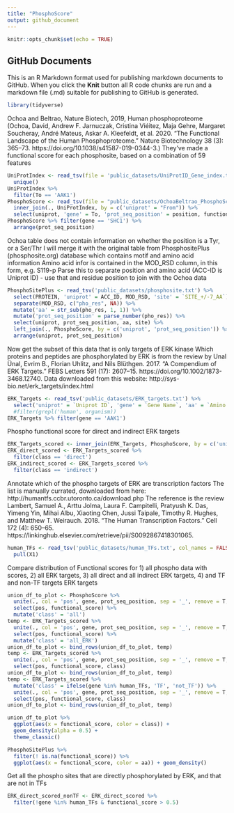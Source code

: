 ```yaml
---
title: "PhosphoScore"
output: github_document
---
```


```r
knitr::opts_chunk$set(echo = TRUE)
```

## GitHub Documents

This is an R Markdown format used for publishing markdown documents to GitHub. When you click the **Knit** button all R code chunks are run and a markdown file (.md) suitable for publishing to GitHub is generated.

```r
library(tidyverse)
```
Ochoa and Beltrao, Nature Biotech, 2019, Human phosphoproteome
(Ochoa, David, Andrew F. Jarnuczak, Cristina Viéitez, Maja Gehre, Margaret Soucheray, André Mateus, Askar A. Kleefeldt, et al. 2020. “The Functional Landscape of the Human Phosphoproteome.” Nature Biotechnology 38 (3): 365–73. https://doi.org/10.1038/s41587-019-0344-3.)
They've made a functional score for each phosphosite, based on a combination of 59 features
```r
UniProtIndex <- read_tsv(file = 'public_datasets/UniProtID_Gene_index.txt') %>% 
  unique()
UniProtIndex %>% 
  filter(To == 'AAK1')
PhosphoScore <- read_tsv(file = "public_datasets/OchoaBeltrao_PhosphoScore.txt") %>% 
  inner_join(., UniProtIndex, by = c('uniprot' = "From")) %>% 
  select(uniprot, 'gene' = To, 'prot_seq_position' = position, functional_score)
PhosphoScore %>% filter(gene == 'SHC1') %>% 
  arrange(prot_seq_position)
```


Ochoa table does not contain information on whether the position is a Tyr, or a Ser/Thr
I will merge it with the original table from PhosphositePlus (phosphosite.org) database which contains motif and amino acid information
Amino acid infor is contained in the MOD_RSD column, in this form, e.g. S119-p
Parse this to separate position and amino acid
(ACC-ID is Uniprot ID) - use that and residue position to join with the Ochoa data
```r
PhosphoSitePlus <- read_tsv('public_datasets/phosphosite.txt') %>% 
  select(PROTEIN, 'uniprot' = ACC_ID, MOD_RSD, 'site' = `SITE_+/-7_AA`) %>% 
  separate(MOD_RSD, c("pho_res", NA)) %>% 
  mutate('aa' = str_sub(pho_res, 1, 1)) %>% 
  mutate('prot_seq_position' = parse_number(pho_res)) %>% 
  select(uniprot, prot_seq_position, aa, site) %>% 
  left_join(., PhosphoScore, by = c('uniprot', 'prot_seq_position')) %>% 
  arrange(uniprot, prot_seq_position)

```





Now get the subset of this data that is only targets of ERK kinase
Which proteins and peptides are phosphorylated by ERK is from the review by Unal
Ünal, Evrim B., Florian Uhlitz, and Nils Blüthgen. 2017. “A Compendium of ERK Targets.” FEBS Letters 591 (17): 2607–15. https://doi.org/10.1002/1873-3468.12740.
Data downloaded from this website: http://sys-bio.net/erk_targets/index.html
```r
ERK_Targets <- read_tsv('public_datasets/ERK_targets.txt') %>% 
  select('uniprot' = `Uniprot ID`, 'gene' = `Gene Name`, 'aa' = `Amino Acid`, 'prot_seq_position' = Site, class, organism, 'ERK_motif' = `ERK Ph-motif`, 'ERK_ext_motif' = `ERK extended Ph-motif`) #%>% 
  #filter(grepl('human', organism))
ERK_Targets %>% filter(gene == 'AAK1')
```
Phospho functional score for direct and indirect ERK targets
```r
ERK_Targets_scored <- inner_join(ERK_Targets, PhosphoScore, by = c('uniprot', 'gene', 'prot_seq_position'))
ERK_direct_scored <- ERK_Targets_scored %>% 
  filter(class == 'direct')
ERK_indirect_scored <- ERK_Targets_scored %>% 
  filter(class == 'indirect')
```
Annotate which of the phospho targets of ERK are transcription factors
The list is manually currated, downloaded from here: http://humantfs.ccbr.utoronto.ca/download.php
The reference is the review 
Lambert, Samuel A., Arttu Jolma, Laura F. Campitelli, Pratyush K. Das, Yimeng Yin, Mihai Albu, Xiaoting Chen, Jussi Taipale, Timothy R. Hughes, and Matthew T. Weirauch. 2018. “The Human Transcription Factors.” Cell 172 (4): 650–65. https://linkinghub.elsevier.com/retrieve/pii/S0092867418301065.
```r
human_TFs <- read_tsv('public_datasets/human_TFs.txt', col_names = FALSE) %>% 
  pull(X1)
```

Compare distribution of Functional scores for 
1) all phospho data with scores, 
2) all ERK targets, 
3) all direct and all indirect ERK targets, 
4) and TF and non-TF targets ERK targets
```r
union_df_to_plot <- PhosphoScore %>% 
  unite(., col = 'pos', gene, prot_seq_position, sep = '_', remove = T, na.rm = F) %>% 
  select(pos, functional_score) %>% 
  mutate('class' = 'all')
temp <- ERK_Targets_scored %>% 
  unite(., col = 'pos', gene, prot_seq_position, sep = '_', remove = T, na.rm = T) %>% 
  select(pos, functional_score) %>% 
  mutate('class' = 'all_ERK')
union_df_to_plot <- bind_rows(union_df_to_plot, temp)
temp <- ERK_Targets_scored %>% 
  unite(., col = 'pos', gene, prot_seq_position, sep = '_', remove = T, na.rm = T) %>% 
  select(pos, functional_score, class)
union_df_to_plot <- bind_rows(union_df_to_plot, temp)
temp <- ERK_Targets_scored %>% 
  mutate('class' = ifelse(gene %in% human_TFs, 'TF', 'not_TF')) %>% 
  unite(., col = 'pos', gene, prot_seq_position, sep = '_', remove = T, na.rm = T) %>% 
  select(pos, functional_score, class)
union_df_to_plot <- bind_rows(union_df_to_plot, temp)

union_df_to_plot %>% 
  ggplot(aes(x = functional_score, color = class)) + 
  geom_density(alpha = 0.5) +
  theme_classic()
```


```r
PhosphoSitePlus %>% 
  filter(! is.na(functional_score)) %>% 
  ggplot(aes(x = functional_score, color = aa)) + geom_density()
```



Get all the phospho sites that are directly phosphorylated by ERK, and that are not in TFs
```r
ERK_direct_scored_nonTF <- ERK_direct_scored %>% 
  filter(!gene %in% human_TFs & functional_score > 0.5)
```


